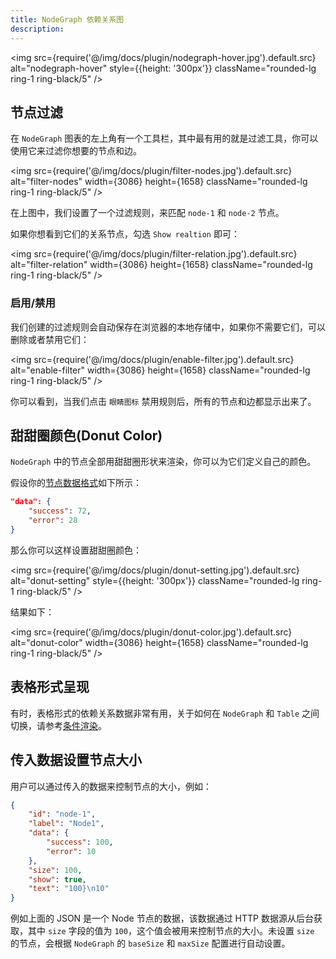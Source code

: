 ```yaml
---
title: NodeGraph 依赖关系图
description: 
---
```




<img src={require('@/img/docs/plugin/nodegraph-hover.jpg').default.src} alt="nodegraph-hover" style={{height: '300px'}} className="rounded-lg ring-1 ring-black/5" />




## 节点过滤

在 `NodeGraph` 图表的左上角有一个工具栏，其中最有用的就是过滤工具，你可以使用它来过滤你想要的节点和边。


<img src={require('@/img/docs/plugin/filter-nodes.jpg').default.src} alt="filter-nodes" width={3086} height={1658} className="rounded-lg ring-1 ring-black/5" />


在上图中，我们设置了一个过滤规则，来匹配 `node-1` 和 `node-2` 节点。

如果你想看到它们的关系节点，勾选 `Show realtion` 即可：

<img src={require('@/img/docs/plugin/filter-relation.jpg').default.src} alt="filter-relation" width={3086} height={1658} className="rounded-lg ring-1 ring-black/5" />



### 启用/禁用

我们创建的过滤规则会自动保存在浏览器的本地存储中，如果你不需要它们，可以删除或者禁用它们：

<img src={require('@/img/docs/plugin/enable-filter.jpg').default.src} alt="enable-filter" width={3086} height={1658} className="rounded-lg ring-1 ring-black/5" />


你可以看到，当我们点击 `眼睛图标` 禁用规则后，所有的节点和边都显示出来了。


## 甜甜圈颜色(Donut Color)

`NodeGraph` 中的节点全部用甜甜圈形状来渲染，你可以为它们定义自己的颜色。

假设你的[节点数据格式](/docs/panel-data-transform#node-graph)如下所示：

```json
"data": {
    "success": 72,
    "error": 28
}
```

那么你可以这样设置甜甜圈颜色：

<img src={require('@/img/docs/plugin/donut-setting.jpg').default.src} alt="donut-setting" style={{height: '300px'}} className="rounded-lg ring-1 ring-black/5" />


结果如下：

<img src={require('@/img/docs/plugin/donut-color.jpg').default.src} alt="donut-color" width={3086} height={1658} className="rounded-lg ring-1 ring-black/5" />



## 表格形式呈现

有时，表格形式的依赖关系数据非常有用，关于如何在 `NodeGraph` 和 `Table` 之间切换，请参考[条件渲染](/docs/panel-conditional-rendering)。


## 传入数据设置节点大小

用户可以通过传入的数据来控制节点的大小，例如： 

```json
{
    "id": "node-1",
    "label": "Node1",
    "data": {
        "success": 100,
        "error": 10
    },
    "size": 100,
    "show": true,
    "text": "100}\n10"
}
```

例如上面的 JSON 是一个 Node 节点的数据，该数据通过 HTTP 数据源从后台获取，其中 `size` 字段的值为 `100`，这个值会被用来控制节点的大小。未设置 `size` 的节点，会根据 `NodeGraph` 的 `baseSize` 和 `maxSize` 配置进行自动设置。